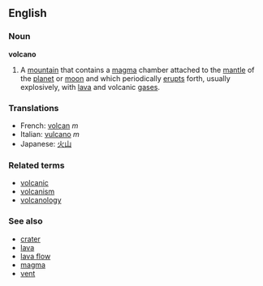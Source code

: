 ==English== 
===Noun===
'''volcano'''

#A [[mountain]] that contains a [[magma]] chamber attached to the [[mantle]] of the [[planet]] or [[moon]] and which periodically [[erupt]]s forth, usually explosively, with [[lava]] and volcanic [[gas]]es.

===Translations===
*French: [[volcan]] ''m''
*Italian: [[vulcano]] ''m''
*Japanese: [[火山]]

===Related terms===
*[[volcanic]]
*[[volcanism]]
*[[volcanology]]

===See also===
*[[crater]]
*[[lava]]
*[[lava flow]]
*[[magma]]
*[[vent]]